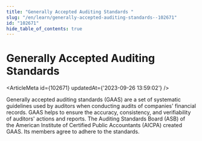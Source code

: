 ```yaml
---
title: "Generally Accepted Auditing Standards "
slug: "/en/learn/generally-accepted-auditing-standards--102671"
id: "102671"
hide_table_of_contents: true
---
```



# Generally Accepted Auditing Standards 

<ArticleMeta id={102671} updatedAt={'2023-09-26 13:59:02'} />
<div className='border-solid border-b border-t-0 my-4 border-[var(--ifm-color-gray-300)]' />

Generally accepted auditing standards (GAAS) are a set of systematic guidelines used by auditors when conducting audits of companies' financial records. GAAS helps to ensure the accuracy, consistency, and verifiability of auditors' actions and reports. The Auditing Standards Board (ASB) of the American Institute of Certified Public Accountants (AICPA) created GAAS. Its members agree to adhere to the standards.
